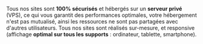 Tous nos sites sont **100% sécurisés** et hébergés sur un **serveur privé** (VPS), ce qui vous garantit des performances optimales, votre hébergement n'est pas mutualisé, ainsi les ressources ne sont pas partagées avec d'autres utilisateurs. Tous nos sites sont réalisés sur-mesure, et responsive (affichage **optimal sur tous les supports** : ordinateur, tablette, smartphone).
